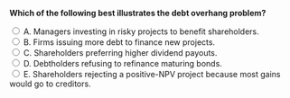 ::: {.question-block}

<form onsubmit="event.preventDefault(); checkAnswer('module9_mcq_q5')" data-correct-answer="E">
<strong style="display: block;">Which of the following best illustrates the debt overhang problem?</strong>

<label><input type="radio" name="module9_mcq_q5" value="A"> A. Managers investing in risky projects to benefit shareholders.</label><br>
<label><input type="radio" name="module9_mcq_q5" value="B"> B. Firms issuing more debt to finance new projects.</label><br>
<label><input type="radio" name="module9_mcq_q5" value="C"> C. Shareholders preferring higher dividend payouts.</label><br>
<label><input type="radio" name="module9_mcq_q5" value="D"> D. Debtholders refusing to refinance maturing bonds.</label><br>
<label><input type="radio" name="module9_mcq_q5" value="E"> E. Shareholders rejecting a positive-NPV project because most gains would go to creditors.</label><br>
</form>

<div id="feedback-module9_mcq_q5" class="feedback" data-status="" style="display:none;">
✅ E is correct. In debt overhang, equity holders avoid financing new profitable projects as the benefits mainly accrue to debtholders.
</div>

:::
